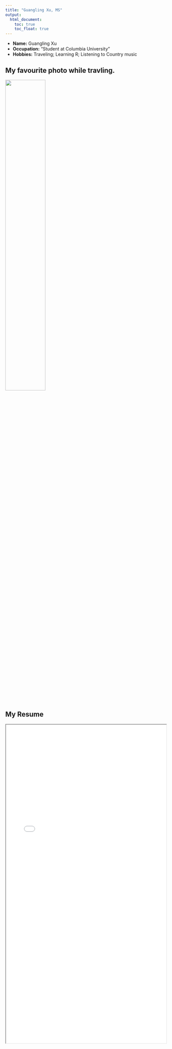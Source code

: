 ```yaml
---
title: "Guangling Xu, MS"
output: 
  html_document:
    toc: true
    toc_float: true
---
```


- __Name:__ Guangling Xu
- __Occupation:__ "Student at Columbia University"
- __Hobbies:__ Traveling; Learning R; Listening to Country music

## My favourite photo while travling.

<img src="image/903A6744C9C8FFA3BAABC50B1E1541E0.jpg" style="width:50%">

## My Resume

<iframe src="gx2144_Resume.pdf" width="100%" height="1000px">
